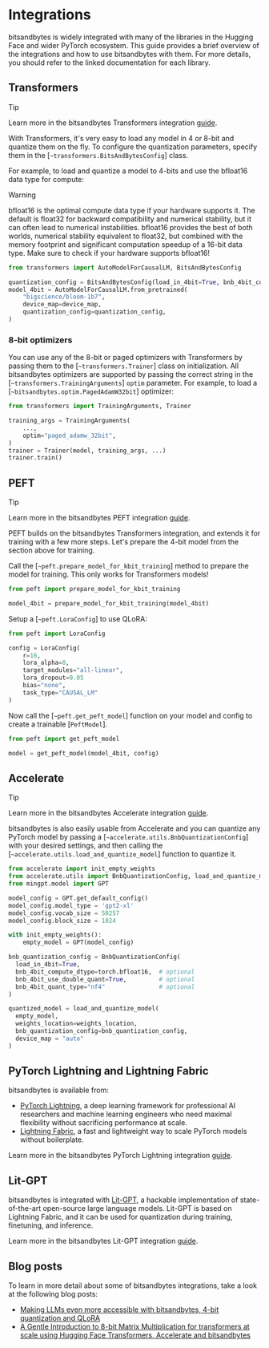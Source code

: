 # Integrations

bitsandbytes is widely integrated with many of the libraries in the Hugging Face and wider PyTorch ecosystem. This guide provides a brief overview of the integrations and how to use bitsandbytes with them. For more details, you should refer to the linked documentation for each library.

## Transformers

> [!TIP]
> Learn more in the bitsandbytes Transformers integration [guide](https://huggingface.co/docs/transformers/quantization#bitsandbytes).

With Transformers, it's very easy to load any model in 4 or 8-bit and quantize them on the fly. To configure the quantization parameters, specify them in the [`~transformers.BitsAndBytesConfig`] class.

For example, to load and quantize a model to 4-bits and use the bfloat16 data type for compute:

> [!WARNING]
> bfloat16 is the optimal compute data type if your hardware supports it. The default is float32 for backward compatibility and numerical stability, but it can often lead to numerical instabilities. bfloat16 provides the best of both worlds, numerical stability equivalent to float32, but combined with the memory footprint and significant computation speedup of a 16-bit data type. Make sure to check if your hardware supports bfloat16!

```py
from transformers import AutoModelForCausalLM, BitsAndBytesConfig

quantization_config = BitsAndBytesConfig(load_in_4bit=True, bnb_4bit_compute_dtype=torch.bfloat16)
model_4bit = AutoModelForCausalLM.from_pretrained(
    "bigscience/bloom-1b7",
    device_map=device_map,
    quantization_config=quantization_config,
)
```

### 8-bit optimizers

You can use any of the 8-bit or paged optimizers with Transformers by passing them to the [`~transformers.Trainer`] class on initialization. All bitsandbytes optimizers are supported by passing the correct string in the [`~transformers.TrainingArguments`] `optim` parameter. For example, to load a [`~bitsandbytes.optim.PagedAdamW32bit`] optimizer:

```py
from transformers import TrainingArguments, Trainer

training_args = TrainingArguments(
    ...,
    optim="paged_adamw_32bit",
)
trainer = Trainer(model, training_args, ...)
trainer.train()
```

## PEFT

> [!TIP]
> Learn more in the bitsandbytes PEFT integration [guide](https://huggingface.co/docs/peft/developer_guides/quantization#quantization).

PEFT builds on the bitsandbytes Transformers integration, and extends it for training with a few more steps. Let's prepare the 4-bit model from the section above for training.

Call the [`~peft.prepare_model_for_kbit_training`] method to prepare the model for training. This only works for Transformers models!

```py
from peft import prepare_model_for_kbit_training

model_4bit = prepare_model_for_kbit_training(model_4bit)
```

Setup a [`~peft.LoraConfig`] to use QLoRA:

```py
from peft import LoraConfig

config = LoraConfig(
    r=16,
    lora_alpha=8,
    target_modules="all-linear",
    lora_dropout=0.05
    bias="none",
    task_type="CAUSAL_LM"
)
```

Now call the [`~peft.get_peft_model`] function on your model and config to create a trainable [`PeftModel`].

```py
from peft import get_peft_model

model = get_peft_model(model_4bit, config)
```

## Accelerate

> [!TIP]
> Learn more in the bitsandbytes Accelerate integration [guide](https://huggingface.co/docs/accelerate/usage_guides/quantization).

bitsandbytes is also easily usable from Accelerate and you can quantize any PyTorch model by passing a [`~accelerate.utils.BnbQuantizationConfig`] with your desired settings, and then calling the [`~accelerate.utils.load_and_quantize_model`] function to quantize it.

```py
from accelerate import init_empty_weights
from accelerate.utils import BnbQuantizationConfig, load_and_quantize_model
from mingpt.model import GPT

model_config = GPT.get_default_config()
model_config.model_type = 'gpt2-xl'
model_config.vocab_size = 50257
model_config.block_size = 1024

with init_empty_weights():
    empty_model = GPT(model_config)

bnb_quantization_config = BnbQuantizationConfig(
  load_in_4bit=True,
  bnb_4bit_compute_dtype=torch.bfloat16,  # optional
  bnb_4bit_use_double_quant=True,         # optional
  bnb_4bit_quant_type="nf4"               # optional
)

quantized_model = load_and_quantize_model(
  empty_model,
  weights_location=weights_location,
  bnb_quantization_config=bnb_quantization_config,
  device_map = "auto"
)
```

## PyTorch Lightning and Lightning Fabric

bitsandbytes is available from:

- [PyTorch Lightning](https://lightning.ai/docs/pytorch/stable/), a deep learning framework for professional AI researchers and machine learning engineers who need maximal flexibility without sacrificing performance at scale.
- [Lightning Fabric](https://lightning.ai/docs/fabric/stable/), a fast and lightweight way to scale PyTorch models without boilerplate.

Learn more in the bitsandbytes PyTorch Lightning integration [guide](https://lightning.ai/docs/pytorch/stable/common/precision_intermediate.html#quantization-via-bitsandbytes).


## Lit-GPT

bitsandbytes is integrated with [Lit-GPT](https://github.com/Lightning-AI/lit-gpt), a hackable implementation of state-of-the-art open-source large language models. Lit-GPT is based on Lightning Fabric, and it can be used for quantization during training, finetuning, and inference.

Learn more in the bitsandbytes Lit-GPT integration [guide](https://github.com/Lightning-AI/lit-gpt/blob/main/tutorials/quantize.md).

## Blog posts

To learn in more detail about some of bitsandbytes integrations, take a look at the following blog posts:

- [Making LLMs even more accessible with bitsandbytes, 4-bit quantization and QLoRA](https://huggingface.co/blog/4bit-transformers-bitsandbytes)
- [A Gentle Introduction to 8-bit Matrix Multiplication for transformers at scale using Hugging Face Transformers, Accelerate and bitsandbytes](https://huggingface.co/blog/hf-bitsandbytes-integration)
